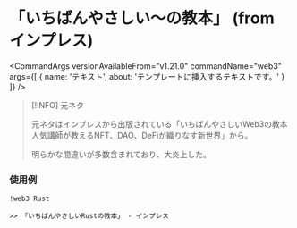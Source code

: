 
# 「いちばんやさしい〜の教本」 (from インプレス)

<CommandArgs
  versionAvailableFrom="v1.21.0"
  commandName="web3"
  args={[
    {
      name: 'テキスト',
      about: 'テンプレートに挿入するテキストです。'
    }
  ]}
/>

> [!INFO]
> 元ネタ
>
> 元ネタはインプレスから出版されている「いちばんやさしいWeb3の教本 人気講師が教えるNFT、DAO、DeFiが織りなす新世界」から。
>
> 明らかな間違いが多数含まれており、大炎上した。

### 使用例

`!web3 Rust`

```
>> 「いちばんやさしいRustの教本」 - インプレス
```
